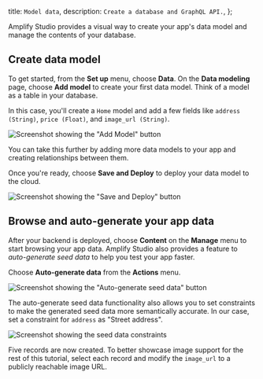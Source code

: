   title: `Model data`,
  description: `Create a database and GraphQL API.`,
};

Amplify Studio provides a visual way to create your app's data model and manage the contents of your database.

## Create data model

To get started, from the **Set up** menu, choose **Data**. On the **Data modeling** page, choose **Add model** to create your first data model. Think of a model as a table in your database.

In this case, you'll create a `Home` model and add a few fields like `address (String)`, `price (Float)`, and `image_url (String)`. 

![Screenshot showing the "Add Model" button](/images/studio/add-model.png)

You can take this further by adding more data models to your app and creating relationships between them. 

Once you're ready, choose **Save and Deploy** to deploy your data model to the cloud.

![Screenshot showing the "Save and Deploy" button](/images/studio/deploy.png)

## Browse and auto-generate your app data

After your backend is deployed, choose **Content** on the **Manage** menu to start browsing your app data. Amplify Studio also provides a feature to *auto-generate seed data* to help you test your app faster.

Choose **Auto-generate data** from the **Actions** menu.

![Screenshot showing the "Auto-generate seed data" button](/images/studio/seed-data.png)

The auto-generate seed data functionality also allows you to set constraints to make the generated seed data more semantically accurate. In our case, set a constraint for `address` as "Street address".

![Screenshot showing the seed data constraints](/images/studio/seed-constraints.png)

Five records are now created. To better showcase image support for the rest of this tutorial, select each record and modify the `image_url` to a publicly reachable image URL.